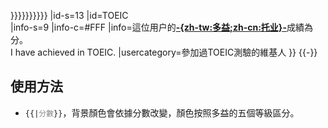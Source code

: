 {{Userbox
|border-c=#000
|id-c=#{{#ifexpr:{{{1}}}<10|FFFFFF|{{#ifexpr:{{{1}}}<=215|FFA500|{{#ifexpr:{{{1}}}<=465|A52A2A|{{#ifexpr:{{{1}}}<=725|008000|{{#ifexpr:{{{1}}}<=855|00BFFF|{{#ifexpr:{{{1}}}<=990|FFD700|FFFFFF}}}}}}}}}}}}
|id-s=13
|id=TOEIC<br />{{{1}}}
|info-s=9
|info-c=#FFF
|info=這位用户的'''[[多益|-{zh-tw:多益;zh-cn:托业}-]]'''成績為{{{1}}}分。<br />I have achieved {{{1}}} in TOEIC.
|usercategory=參加過TOEIC測驗的維基人
}}<noinclude>
{{-}}
== 使用方法 ==
*<code><nowiki>{{</nowiki>{{PAGENAME}}|<span style="color:#888888">分數</span>}}</code>，背景顏色會依據分數改變，顏色按照多益的五個等級區分。
</noinclude>